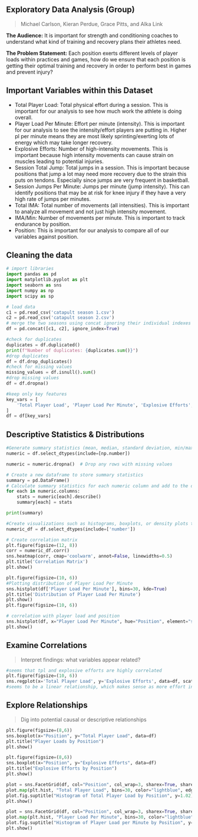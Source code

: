 ## Exploratory Data Analysis (Group) 
>Michael Carlson, Kieran Perdue, Grace Pitts, and Alka Link

**The Audience:** It is important for strength and conditioning coaches to understand what kind of training and recovery plans their athletes need. 


**The Problem Statement:** Each position exerts different levels of player loads within practices and games, how do we ensure that each position is getting their optimal training and recovery in order to perform best in games and prevent injury?


## Important Variables within this Dataset
* Total Player Load: Total physical effort during a session. This is important for our analysis to see how much work the athlete is doing overall. 
* Player Load Per Minute: Effort per minute (intensity). This is important for our analysis to see the intensity/effort players are putting in. Higher pl per minute means they are most likely sprinting/exerting lots of energy which may take longer recovery.
* Explosive Efforts: Number of high-intensity movements. This is important because high intensity movements can cause strain on muscles leading to potential injuries.
* Session Total Jump: Total jumps in a session. This is important because positions that jump a lot may need more recovery due to the strain this puts on tendons. Especially since jumps are very frequent in basketball.
* Session Jumps Per Minute: Jumps per minute (jump intensity). This can identify positions that may be at risk for knee injury if they have a very high rate of jumps per minutes.
* Total IMA: Total number of movements (all intensities). This is important to analyze all movement and not just high intensity movement.
* IMA/Min: Number of movements per minute. This is important to track endurance by position.
* Position: This is important for our analysis to compare all of our variables against position. 

## Cleaning the data
```python
# import libraries
import pandas as pd
import matplotlib.pyplot as plt
import seaborn as sns
import numpy as np
import scipy as sp
```
```python
# load data
c1 = pd.read_csv('catapult season 1.csv')
c2 = pd.read_csv('catapult season 2.csv')
# merge the two seasons using concat ignoring their individual indexes
df = pd.concat([c1, c2], ignore_index=True)
```
```python
#check for duplicates
duplicates = df.duplicated()
print(f"Number of duplicates: {duplicates.sum()}")
#drop duplicates
df = df.drop_duplicates()
#check for missing values
missing_values = df.isnull().sum()
#drop missing values
df = df.dropna()

#keep only key features
key_vars = [
    'Total Player Load', 'Player Load Per Minute', 'Explosive Efforts', 'Session Total Jump', 'Session Jumps Per Minute', 'Total IMA', 'IMA/Min', 'Position'
]
df = df[key_vars]
```

## Descriptive Statistics & Distributions

```python

#Generate summary statistics (mean, median, standard deviation, min/max, quartiles) for numerical variables
numeric = df.select_dtypes(include=[np.number])

numeric = numeric.dropna()  # Drop any rows with missing values

# Create a new dataframe to store summary statistics
summary = pd.DataFrame()
# Calculate summary statistics for each numeric column and add to the dataframe
for each in numeric.columns:
    stats = numeric[each].describe()
    summary[each] = stats

print(summary)
```
```python
#Create visualizations such as histograms, boxplots, or density plots to explore the distribution of key numerical variables.
numeric_df = df.select_dtypes(include=['number'])

# Create correlation matrix
plt.figure(figsize=(12, 8))
corr = numeric_df.corr()
sns.heatmap(corr, cmap='coolwarm', annot=False, linewidths=0.5)
plt.title('Correlation Matrix')
plt.show()

plt.figure(figsize=(10, 6))
#Plotting distribution of Player Load Per Minute
sns.histplot(df['Player Load Per Minute'], bins=30, kde=True)
plt.title('Distribution of Player Load Per Minute')
plt.show()
plt.figure(figsize=(10, 6))

# correlation with player load and position
sns.histplot(df, x="Player Load Per Minute", hue="Position", element="step", common_norm=False)
plt.show()

```


## Examine Correlations 
> Interpret findings: what variables appear related?
```python

#seems that tpl and explosive efforts are highly correlated
plt.figure(figsize=(10, 6))
sns.regplot(x='Total Player Load', y='Explosive Efforts', data=df, scatter_kws={'color': 'darkblue'}, line_kws={'color': 'red'})
#seems to be a linear relationship, which makes sense as more effort in explosive efforts would also increase total player load
```




## Explore Relationships
>Dig into potential causal or descriptive relationships 
```python
plt.figure(figsize=(8,6))
sns.boxplot(x="Position", y="Total Player Load", data=df)
plt.title("Player Loads by Position")
plt.show()

plt.figure(figsize=(8,6))
sns.boxplot(x="Position", y="Explosive Efforts", data=df)
plt.title("Explosive Efforts by Position")
plt.show()

plot = sns.FacetGrid(df, col="Position", col_wrap=3, sharex=True, sharey=True)
plot.map(plt.hist, "Total Player Load", bins=30, color="lightblue", edgecolor="black")
plot.fig.suptitle("Histogram of Total Player Load by Position", y=1.02)
plt.show()

plot = sns.FacetGrid(df, col="Position", col_wrap=3, sharex=True, sharey=True)
plot.map(plt.hist, "Player Load Per Minute", bins=30, color="lightblue", edgecolor="black")
plot.fig.suptitle("Histogram of Player Load per Minute by Position", y=1.02)
plt.show()

```
